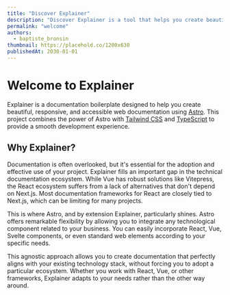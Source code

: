 ```yaml
---
title: "Discover Explainer"
description: "Discover Explainer is a tool that helps you create beautiful, responsive, and accessible web documentation using Astro. It's built with Astro, Tailwind CSS, and TypeScript."
permalink: "welcome"
authors:
  - baptiste_bronsin
thumbnail: https://placehold.co/1200x630
publishedAt: 2030-01-01
---
```


# Welcome to Explainer

Explainer is a documentation boilerplate designed to help you create beautiful, responsive, and accessible web documentation using [Astro](https://astro.build). This project combines the power of Astro with [Tailwind CSS](https://tailwindcss.com) and [TypeScript](https://www.typescriptlang.org) to provide a smooth development experience.

## Why Explainer?

Documentation is often overlooked, but it's essential for the adoption and effective use of your project.
Explainer fills an important gap in the technical documentation ecosystem. While Vue has robust solutions like Vitepress, the React ecosystem suffers from a lack of alternatives that don't depend on Next.js. Most documentation frameworks for React are closely tied to Next.js, which can be limiting for many projects.

This is where Astro, and by extension Explainer, particularly shines. Astro offers remarkable flexibility by allowing you to integrate any technological component related to your business. You can easily incorporate React, Vue, Svelte components, or even standard web elements according to your specific needs.

This agnostic approach allows you to create documentation that perfectly aligns with your existing technology stack, without forcing you to adopt a particular ecosystem. Whether you work with React, Vue, or other frameworks, Explainer adapts to your needs rather than the other way around.